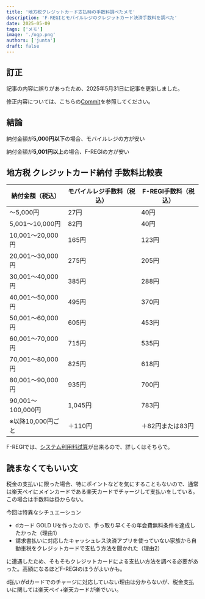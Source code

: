 ---
title: '地方税クレジットカード支払時の手数料調べたメモ'
description: 'F-REGIとモバイルレジのクレジットカード決済手数料を調べた'
date: 2025-05-09
tags: ['メモ']
image: './ogp.png'
authors: ['junta']
draft: false
---

## 訂正

記事の内容に誤りがあったため、2025年5月31日に記事を更新しました。

修正内容については、こちらの[Commit](https://github.com/KatoJunta/blog.kato.ne.jp/commit/3ee65eeab0a75f799ee0671dedafad5e4dd63620)を参照してください。

## 結論

納付金額が**5,000円以下**の場合、モバイルレジの方が安い

納付金額が**5,001円以上**の場合、F-REGIの方が安い

## 地方税 クレジットカード納付 手数料比較表

| 納付金額（税込）        | モバイルレジ手数料（税込） | F-REGI手数料（税込） |
| --------------- | ------------- | ------------------ |
| ～5,000円         | 27円           | 40円            |
| 5,001～10,000円   | 82円           | 40円            |
| 10,001～20,000円  | 165円          | 123円           |
| 20,001～30,000円  | 275円          | 205円           |
| 30,001～40,000円  | 385円          | 288円           |
| 40,001～50,000円  | 495円          | 370円           |
| 50,001～60,000円  | 605円          | 453円           |
| 60,001～70,000円  | 715円          | 535円           |
| 70,001～80,000円  | 825円          | 618円           |
| 80,001～90,000円  | 935円          | 700円           |
| 90,001～100,000円 | 1,045円        | 783円           |
| ※以降10,000円ごと    | ＋110円         | ＋82円または83円     |

F-REGIでは、[システム利用料試算](https://eltax.f-regi.com/fc/relay/payment/calculate)が出来るので、詳しくはそちらで。

## 読まなくてもいい文

税金の支払いに限った場合、特にポイントなどを気にすることもないので、通常は楽天ペイにメインカードである楽天カードでチャージして支払いをしている。この場合は手数料は掛からない。

今回は特異なシチュエーション

- dカード GOLD Uを作ったので、手っ取り早くその年会費無料条件を達成したかった（理由1）
- 請求書払いに対応したキャッシュレス決済アプリを使っていない家族から自動車税をクレジットカードで支払う方法を聞かれた（理由2）

に遭遇したため、そもそもクレジットカードによる支払い方法を調べる必要があった。高額になるほどF-REGIのほうがよいかも。

d払いがdカードでのチャージに対応していない理由は分からないが、税金支払いに関しては楽天ペイ+楽天カードが楽でいい。
